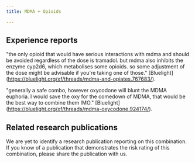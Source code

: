 ---
title: MDMA + Opioids

---

## Experience reports

"the only opioid that would have serious interactions with mdma and should be avoided regardless of the dose is tramadol. but mdma also inhibits the enzyme cyp2d6, which metabolises some opioids. so some adjustment of the dose might be advisable if you're taking one of those." [Bluelight] (https://bluelight.org/xf/threads/mdma-and-opiates.767683/).

"generally a safe combo, however oxycodone will blunt the MDMA euphoria. I would save the oxy for the comedown of MDMA, that would be the best way to combine them IMO." [Bluelight] (https://bluelight.org/xf/threads/mdma-oxycodone.924174/).


## Related research publications

We are yet to identify a research publication reporting on this combination. If you know of a publication that demonstrates the risk rating of this combination, please share the publication with us.



